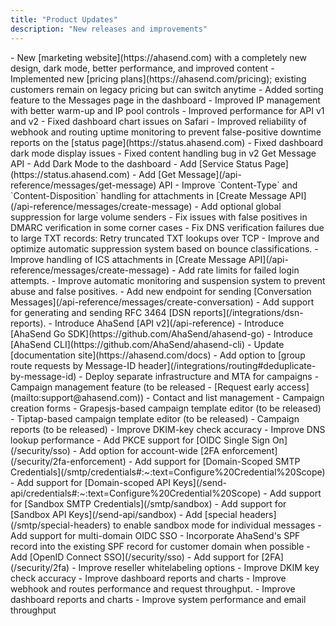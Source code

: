 ```yaml
---
title: "Product Updates"
description: "New releases and improvements"
---
```

<Update label="October 2025">
- New [marketing website](https://ahasend.com) with a completely new design, dark mode, better performance, and improved content
- Implemented new [pricing plans](https://ahasend.com/pricing); existing customers remain on legacy pricing but can switch anytime
- Added sorting feature to the Messages page in the dashboard
- Improved IP management with better warm-up and IP pool controls
- Improved performance for API v1 and v2
- Fixed dashboard chart issues on Safari
- Improved reliability of webhook and routing uptime monitoring to prevent false-positive downtime reports on the [status page](https://status.ahasend.com)
- Fixed dashboard dark mode display issues
- Fixed content handling bug in v2 Get Message API
</Update>
<Update label="September 2025">
- Add Dark Mode to the dashboard
- Add [Service Status Page](https://status.ahasend.com)
- Add [Get Message](/api-reference/messages/get-message) API
- Improve `Content-Type` and `Content-Disposition` handling for attachments in [Create Message API](/api-reference/messages/create-message)
- Add optional global suppression for large volume senders
- Fix issues with false positives in DMARC verification in some corner cases
- Fix DNS verification failures due to large TXT records: Retry truncated TXT lookups over TCP
- Improve and optimize automatic suppression system based on bounce classifications.
- Improve handling of ICS attachments in [Create Message API](/api-reference/messages/create-message)
- Add rate limits for failed login attempts.
- Improve automatic monitoring and suspension system to prevent abuse and false positives.
- Add new endpoint for sending [Conversation Messages](/api-reference/messages/create-conversation)
</Update>

<Update label="August 2025">
- Add support for generating and sending RFC 3464 [DSN reports](/integrations/dsn-reports).
- Introduce AhaSend [API v2](/api-reference)
- Introduce [AhaSend Go SDK](https://github.com/AhaSend/ahasend-go)
- Introduce [AhaSend CLI](https://github.com/AhaSend/ahasend-cli)
- Update [documentation site](https://ahasend.com/docs)
</Update>

<Update label="July 2025">
- Add option to [group route requests by Message-ID header](/integrations/routing#deduplicate-by-message-id)
- Deploy separate infrastructure and MTA for campaigns
- Campaign management feature (to be released - [Request early access](mailto:support@ahasend.com))
    - Contact and list management
    - Campaign creation forms
    - Grapesjs-based campaign template editor (to be released)
    - Tiptap-based campaign template editor (to be released)
    - Campaign reports (to be released)
- Improve DKIM-key check accuracy
</Update>

<Update label="June 2025">
- Improve DNS lookup performance
- Add PKCE support for [OIDC Single Sign On](/security/sso)
- Add option for account-wide [2FA enforcement](/security/2fa-enforcement)
</Update>

<Update label="May 2025">
- Add support for [Domain-Scoped SMTP Credentials](/smtp/credentials#:~:text=Configure%20Credential%20Scope)
- Add support for [Domain-scoped API Keys](/send-api/credentials#:~:text=Configure%20Credential%20Scope)
- Add support for [Sandbox SMTP Credentials](/smtp/sandbox)
- Add support for [Sandbox API Keys](/send-api/sandbox)
- Add [special headers](/smtp/special-headers) to enable sandbox mode for individual messages
- Add support for multi-domain OIDC SSO
- Incorporate AhaSend's SPF record into the existing SPF record for customer domain when possible
</Update>

<Update label="April 2025">
- Add [OpenID Connect SSO](/security/sso)
- Add support for [2FA](/security/2fa)
- Improve reseller whitelabeling options
- Improve DKIM key check accuracy
- Improve dashboard reports and charts
</Update>

<Update label="March 2025">
- Improve webhook and routes performance and request throughput.
- Improve dashboard reports and charts
- Improve system performance and email throughput
</Update>




